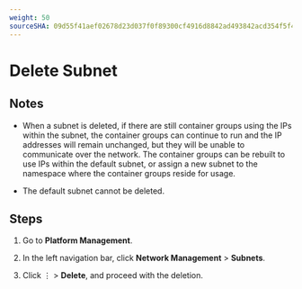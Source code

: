 ```yaml
---
weight: 50
sourceSHA: 09d55f41aef02678d23d037f0f89300cf4916d8842ad493842acd354f5f4db72
---
```


# Delete Subnet

## Notes

- When a subnet is deleted, if there are still container groups using the IPs within the subnet, the container groups can continue to run and the IP addresses will remain unchanged, but they will be unable to communicate over the network. The container groups can be rebuilt to use IPs within the default subnet, or assign a new subnet to the namespace where the container groups reside for usage.

- The default subnet cannot be deleted.

## Steps

1. Go to **Platform Management**.

2. In the left navigation bar, click **Network Management** > **Subnets**.

3. Click ⋮ > **Delete**, and proceed with the deletion.
